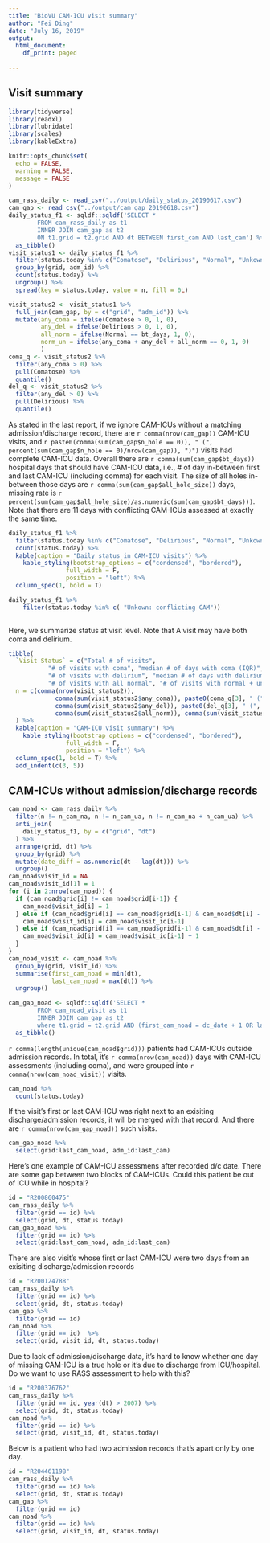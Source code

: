 ---
title: "BioVU CAM-ICU visit summary"
author: "Fei Ding"
date: "July 16, 2019"
output:
  html_document:
    df_print: paged
    
---

## Visit summary
```{r setup, include = FALSE}
library(tidyverse)
library(readxl)
library(lubridate)
library(scales)
library(kableExtra)

knitr::opts_chunk$set(
  echo = FALSE,
  warning = FALSE,
  message = FALSE
)

cam_rass_daily <- read_csv("../output/daily_status_20190617.csv")
cam_gap <- read_csv("../output/cam_gap_20190618.csv")
daily_status_f1 <- sqldf::sqldf('SELECT *
        FROM cam_rass_daily as t1
        INNER JOIN cam_gap as t2 
        ON t1.grid = t2.grid AND dt BETWEEN first_cam AND last_cam') %>% 
  as_tibble()
visit_status1 <- daily_status_f1 %>% 
  filter(status.today %in% c("Comatose", "Delirious", "Normal", "Unkown: conflicting CAM")) %>% 
  group_by(grid, adm_id) %>% 
  count(status.today) %>% 
  ungroup() %>% 
  spread(key = status.today, value = n, fill = 0L) 

visit_status2 <- visit_status1 %>% 
  full_join(cam_gap, by = c("grid", "adm_id")) %>% 
  mutate(any_coma = ifelse(Comatose > 0, 1, 0),
         any_del = ifelse(Delirious > 0, 1, 0),
         all_norm = ifelse(Normal == bt_days, 1, 0),
         norm_un = ifelse(any_coma + any_del + all_norm == 0, 1, 0)
         )
coma_q <- visit_status2 %>% 
  filter(any_coma > 0) %>% 
  pull(Comatose) %>% 
  quantile()
del_q <- visit_status2 %>% 
  filter(any_del > 0) %>% 
  pull(Delirious) %>% 
  quantile()
```

As stated in the last report, if we ignore CAM-ICUs without a matching admission/discharge record, there are `r comma(nrow(cam_gap))` CAM-ICU visits, and `r paste0(comma(sum(cam_gap$n_hole == 0)), " (", percent(sum(cam_gap$n_hole == 0)/nrow(cam_gap)), ")")` visits had complete CAM-ICU data.  Overall there are `r comma(sum(cam_gap$bt_days))` hospital days that should have CAM-ICU data, i.e., # of day in-between first and last CAM-ICU (including comma) for each visit.  The size of all holes in-between those days are  `r comma(sum(cam_gap$all_hole_size))` days, missing rate is `r percent(sum(cam_gap$all_hole_size)/as.numeric(sum(cam_gap$bt_days)))`.  Note that there are 11 days with conflicting CAM-ICUs assessed at exactly the same time.

```{r}

daily_status_f1 %>% 
  filter(status.today %in% c("Comatose", "Delirious", "Normal", "Unkown: conflicting CAM")) %>% 
  count(status.today) %>% 
  kable(caption = "Daily status in CAM-ICU visits") %>% 
    kable_styling(bootstrap_options = c("condensed", "bordered"), 
                full_width = F,
                position = "left") %>% 
  column_spec(1, bold = T)

daily_status_f1 %>% 
    filter(status.today %in% c( "Unkown: conflicting CAM"))
 
```



Here, we summarize status at visit level.  Note that A visit may have both coma and delirium.
```{r}
tibble(
  `Visit Status` = c("Total # of visits", 
           "# of visits with coma", "median # of days with coma (IQR)",
           "# of visits with delirium", "median # of days with delirium (IQR)",
           "# of visits with all normal", "# of visits with normal + unknown"),
  n = c(comma(nrow(visit_status2)), 
             comma(sum(visit_status2$any_coma)), paste0(coma_q[3], " (", coma_q[2], ", ", coma_q[4], ")"),
             comma(sum(visit_status2$any_del)), paste0(del_q[3], " (", del_q[2], ", ", del_q[4], ")"),
             comma(sum(visit_status2$all_norm)), comma(sum(visit_status2$norm_un)))
  ) %>% 
  kable(caption = "CAM-ICU visit summary") %>% 
    kable_styling(bootstrap_options = c("condensed", "bordered"), 
                full_width = F,
                position = "left") %>% 
  column_spec(1, bold = T) %>% 
  add_indent(c(3, 5))
```


## CAM-ICUs without admission/discharge records
```{r}
cam_noad <- cam_rass_daily %>% 
  filter(n != n_cam_na, n != n_cam_ua, n != n_cam_na + n_cam_ua) %>% 
  anti_join(
    daily_status_f1, by = c("grid", "dt")
  ) %>% 
  arrange(grid, dt) %>% 
  group_by(grid) %>% 
  mutate(date_diff = as.numeric(dt - lag(dt))) %>% 
  ungroup()
cam_noad$visit_id = NA
cam_noad$visit_id[1] = 1
for (i in 2:nrow(cam_noad)) {
  if (cam_noad$grid[i] != cam_noad$grid[i-1]) {
    cam_noad$visit_id[i] = 1
  } else if (cam_noad$grid[i] == cam_noad$grid[i-1] & cam_noad$dt[i] - cam_noad$dt[i-1] == 1) {
    cam_noad$visit_id[i] = cam_noad$visit_id[i-1]
  } else if (cam_noad$grid[i] == cam_noad$grid[i-1] & cam_noad$dt[i] - cam_noad$dt[i-1] > 1) {
    cam_noad$visit_id[i] = cam_noad$visit_id[i-1] + 1
  }
}
cam_noad_visit <- cam_noad %>% 
  group_by(grid, visit_id) %>% 
  summarise(first_cam_noad = min(dt),
            last_cam_noad = max(dt)) %>% 
  ungroup() 

cam_gap_noad <- sqldf::sqldf('SELECT *
        FROM cam_noad_visit as t1
        INNER JOIN cam_gap as t2 
        where t1.grid = t2.grid AND (first_cam_noad = dc_date + 1 OR last_cam_noad = adm_date - 1)') %>% 
  as_tibble() 
```

`r comma(length(unique(cam_noad$grid)))` patients had CAM-ICUs outside admission records. In total, it's `r comma(nrow(cam_noad))` days with CAM-ICU assessments (including coma), and were grouped into `r comma(nrow(cam_noad_visit))` visits.  
```{r}
cam_noad %>% 
  count(status.today)
```

If the visit's first or last CAM-ICU was right next to an exisiting discharge/admission records, it will be merged with that record.  And there are `r comma(nrow(cam_gap_noad))` such visits.
```{r}
cam_gap_noad %>% 
  select(grid:last_cam_noad, adm_id:last_cam)
```

Here's one example of CAM-ICU assessmens after recorded d/c date.  There are some gap between two blocks of CAM-ICUs.  Could this patient be out of ICU while in hospital?
```{r}
id = "R200860475"
cam_rass_daily %>% 
  filter(grid == id) %>% 
  select(grid, dt, status.today) 
cam_gap_noad %>% 
  filter(grid == id) %>% 
  select(grid:last_cam_noad, adm_id:last_cam)
```


There are also visit's whose first or last CAM-ICU were two days from an exisiting discharge/admission records

```{r}
id = "R200124788"
cam_rass_daily %>% 
  filter(grid == id) %>% 
  select(grid, dt, status.today)
cam_gap %>% 
  filter(grid == id) 
cam_noad %>% 
  filter(grid == id)  %>% 
  select(grid, visit_id, dt, status.today)
```


Due to lack of admission/discharge data, it's hard to know whether one day of missing CAM-ICU is a true hole or it's due to discharge from ICU/hospital.  Do we want to use RASS assessment to help with this?
```{r}
id = "R200376762"
cam_rass_daily %>% 
  filter(grid == id, year(dt) > 2007) %>% 
  select(grid, dt, status.today)
cam_noad %>% 
  filter(grid == id) %>% 
  select(grid, visit_id, dt, status.today)
```

Below is a patient who had two admission records that's apart only by one day.
```{r}
id = "R204461198"
cam_rass_daily %>% 
  filter(grid == id) %>% 
  select(grid, dt, status.today) 
cam_gap %>% 
  filter(grid == id) 
cam_noad %>% 
  filter(grid == id) %>% 
  select(grid, visit_id, dt, status.today) 
```

